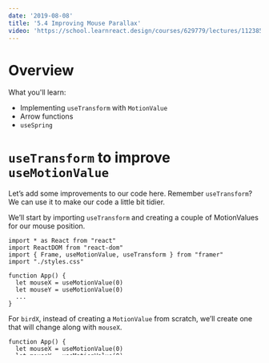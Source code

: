 ```yaml
---
date: '2019-08-08'
title: '5.4 Improving Mouse Parallax'
video: 'https://school.learnreact.design/courses/629779/lectures/11238550'
---
```



# Overview

What you'll learn:

- Implementing `useTransform` with `MotionValue`
- Arrow functions
- `useSpring`

<CourseVideoLink to={props.pageContext.frontmatter.video} />

# `useTransform` to improve `useMotionValue`

Let’s add some improvements to our code here.
Remember `useTransform`? We can use it to make our code a little bit tidier.

We’ll start by importing `useTransform` and creating a couple of MotionValues for our mouse position.

```jsx{3,7-8}
import * as React from "react"
import ReactDOM from "react-dom"
import { Frame, useMotionValue, useTransform } from "framer"
import "./styles.css"

function App() {
  let mouseX = useMotionValue(0)
  let mouseY = useMotionValue(0)
  ...
}
```

For `birdX`, instead of creating a `MotionValue` from scratch, we’ll create one that will change along with `mouseX`.

```jsx{5-6}
function App() {
  let mouseX = useMotionValue(0)
  let mouseY = useMotionValue(0)

  let birdX = useTransform(mouseX, [], [])
  let birdY = useTransform(mouseY, [], [])
  ...
}
```

For the following parameters, we need an input and output range such as the ranges we used in the Tinder Swipe example.

However, this time, let’s try something different. By looking at the `useTransform` [documentation](https://www.framer.com/api/utilities/#usetransform), we can see that there are only **two** parameters when calling `useTransform` in the example on the right. We know that there are only two parameters because there is only **one** comma.

## Arrow Functions

![transform image](./transform.png)

The first parameter is the source `MotionValue` called `parent` in the documentation and the second parameter is something we'll learn about now!

```jsx
;(value) => value * 2
```

What is this equal sign and greater-than symbol here?

It turns out that it’s just a function. That statement is equivalent to writing this.

```jsx
function(value) {
  return value * 2;
}
```

In context,

```jsx
let birdX = useTransform(mouseX, (value) => value * 2)
```

vs

```jsx
let birdX = useTransform(mouseX, function (value) {
  return value * 2
})
```

The only difference is that one is shorter and looks nicer. I hope you know which one that is!

## How `useTransform` works with `MotionValue`

Let’s look at how this version of `useTransform` works.

```jsx
let birdX = useTransform(mouseX, function (value) {
  return value * 2
})
```

First of all, `useTransform` will create a new `MotionValue` but not from scratch. It uses `mouseX` as a reference, takes out the value from `mouseX`, calls this **anonymous** function, and puts the return value into a new `MotionValue`. To illustrate, if `mouseX` is `100`, `birdX` would be assigned a value of `200`.

Furthermore, whenever the value of `mouseX` changes, the process I just listed would be repeated: the anonymous function is called with the new `mouseX` value and returns the new value into `birdX`.

In our case, we want the return value to be divided by 3.5 and not multiplied by 2.

```jsx
let birdX = useTransform(mouseX, function (value) {
  return value / 3.5
})
```

## Function => arrow function

As you’ve just seen, we can convert the function to a shorter form in a few steps.

1. Removing `function`

   > ```jsx
   > let birdX = useTransform(mouseX, (value) => {
   >   return value / 3.5
   > })
   > ```
   >
   > Because of this **"=>"** sign that looks like a fat >arrow, these kinds of functions are called **arrow >functions**.

2. Removing `()`

   > When there’s only one parameter, we can ignore the >parentheses.
   >
   > ```jsx
   > let birdX = useTransform(mouseX, (value) => {
   >   return value / 3.5
   > })
   > ```

3. Removing `{}` and the `return` statement

   > When a function **only** has a `return` statement, we >can remove the keyword `return` and the curly brackets.
   >
   > ```jsx
   > let birdX = useTransform(mouseX, (value) => value / 3.5)
   > ```

Making the same changes to our other variables,

```jsx{2-8}
let birdX = useTransform(mouseX, value => value / 3.5)
let birdY = useTransform(mouseY, value => value / 3.5)
let cloudsX = useTransform(mouseX, value => value / 8)
let cloudsY = useTransform(mouseY, value => value / 8)
let sunX = useTransform(mouseX, value => value / 10)
let sunY = useTransform(mouseY, value => value / 10)
let bgX = useTransform(mouseX, value => value / 14)
let bgY = useTransform(mouseY, value => value / 14)
```

## `MotionValue` animation

Now, inside of `onMouseMove`, we can remove all our `set` functions and replace them with **two lines**!

```jsx{9-10}
<Frame
  size={550}
  background={null}
  center
  onMouseMove={function(event) {
  let offsetX = event.clientX - window.innerWidth / 2
  let offsetY = event.clientY - window.innerHeight / 2

  mouseX.set(offsetX)
  mouseY.set(offsetY)
  }}
>
```

However, there’s one more issue. The movement of all these image layers now feels a bit stiff.

![stiff animation](./stiff.gif)

It no longer has that bouncy effect as our previous solution with `useAnimation`.

![bouncy animation](./bounce.gif)

\* Check it out yourself: [Parallax Animation](https://pt866.csb.app/)

This is because, unlike `useAnimation`, `useMotionValue` does not animate with a spring. However, the fix is really simple.

## `useSpring`

If we check out the Framer documentation again, we can find something called [`useSpring`](https://www.framer.com/api/utilities/#usespring).

![use spring documentation](./spring.png)

Therefore, instead of importing and calling `useMotionValue`, we'll import and call `useSpring`.

```jsx{3,7,8}
import * as React from "react"
import ReactDOM from "react-dom"
import { Frame, useSpring, useTransform } from "framer"
import "./styles.css"

function App() {
  let mouseX = useSpring(0)
  let mouseY = useSpring(0)
  ...
}
```

![final result](./final.gif)

We now have our spring animation back.

# Conclusion

Now that we know how to use both `useAnimation`, `useMotionValue` and how to convert animation styles, we'll learn about the differences between the two in the next post while we improve our "Tinder" slider!.
